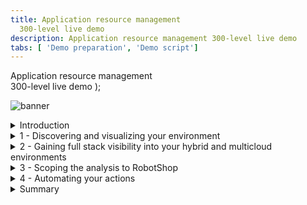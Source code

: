 ```yaml
---
title: Application resource management
  300-level live demo
description: Application resource management 300-level live demo
tabs: [ 'Demo preparation', 'Demo script']
---
```


  <span>
    Application resource management <br/> 300-level live demo
  </span> );

![banner](./images/Incident-Resolution-300-Script.jpg)

<span id="top"></span>

<details>
<summary>Introduction</summary>
<br/>

Unique Home Robots (UHR) is a consumer electronics retail company selling innovative robots to help improve the quality of life of our clients by helping them with a growing list of mundane household chores. All of our sales and client interactions are conducted digitally. We have multiple online storefronts, representing each of our diversified brands. For example, we sell our vacuuming and lawn mowing robots on our RobotShop-branded e-commerce site. <br/><br/>

To optimize infrastructure costs, all of UHR’s lines-of-business share a highly virtualized on-prem infrastructure based on Kubernetes and vSphere. We have small teams that manage all of these diverse IT environments. Each brand conducts their highly popular spot sales promotions in a very ad-hoc manner. This has proven to be very successful from a revenue perspective. However, the short lead times and unpredictable load patterns make managing these applications very challenging. We have had user-experience complaints that typically result from temporary resource congestions and lack of adequate resources. The highly dynamic and unpredictable nature of the workloads make assuring application performance a very challenging and risky exercise. <br/><br/>

The CEO intends to triple the number of spot sales events. The CIO is concerned about the overall opplication performance. <br/><br/>

The current approaches where IT Ops teams tend to vastly overprovision the physical resources is not efficient or sustainable. The small team size, continuous change, and lack of visibility are eminent risks. Not to mention this growing workload is causing issues with employee satisfaction and hurting UHR’s ability to innovate and retain talent. <br/><br/>

Given all that is on the line, UHR is seeking a more innovative way of dealing with these challenges. <br/><br/>

Instana is an Enterprise Observability Platform that provides deep application awareness and operational intelligence. Instana ingests a vast array of performance metrics, traces all requests, and profiles every process. <br/><br/>

Turbonomic, on the other hand, is an Application Resource Management (ARM) platform that continuously analyzes applications’ resource needs and generates fully automatable actions to ensure applications always get the resources they need when they need them to perform –- all in real time. <br/><br/>

As an enterprise ARM platform, Turbonomic constructs its view of the world by ingesting data from other sources such as Observability and Application Performance Management (APM) tools like DynaTrace, AppDynamics, and New Relic. In addition, data can be ingested from a diverse ecosystem of other workload controllers like vCenter and Kubernetes as well as all popular public cloud controllers like Azure and AWS. <br/><br/>

In this demo, we will: <br/>
• Take a quick look at how Instana is used to discover and provide insights in the health of the various business applications <br/>
• Focus on how Turbonomic leverages the information ingested from Instana and other workload controllers to make application performance and resource optimization decisions <br/>
• Examine the analytics behind some application infrastructure resource optimization decisions <br/>
• Understand how Instana and Turbonomic work together to enable IT Ops to assure application performance in these increasingly complex hybrid, cloud native deployment environments <br/>
• See how the generated recommendations can be automatically executed via defined automation policies that effectively remove the human intervention from the incident management processes, enabling the system to proactively take preventive and remedial actions where appropriate

<br/><br/>

**Demo Scope** <br/><br/>

UHR websites and applications are deployed only to infrastructure that exists on-prem. Hence, the scope of this demo is limited to on-prem capabilities. A future demo will cover ARM from a public cloud perspective.

<br/>

**[Go to top](#top)**

</details>

<details>

<summary>1 - Discovering and visualizing your environment</summary>

<br/>

| **1.1** | **Automatic application discovery and observability** |
| :--- | :--- |
| **Actions** | 1 - Navigate to **Instana** <br/><br/>2 - Click **Applications** perspective in the sidebar menu to view all the apps of which Instana is aware |
| **Narration** | As discussed earlier, we are a retail company with multiple online storefronts representing each of our diversified brands. For example, we sell robots via our RobotShop-branded e-commerce site. <br/><br/> This is a list of all our business applications. <br/><br/> We’re monitoring them with Instana because of the simplicity of its full stack discoverability capabilities and its ability to trace every request end-to-end. This makes it easy to track the health and performance of each application. <br/><br/> We can quickly observe key performance indicators for every business application, including number of calls, latency, and the erroneous call rate. SREs commonly refer to these as the Golden Signals of the application. <br/><br/> Some users have been complaining about slowness and unpredictable performance issues with the RobotShop application recently. <br/><br/> The Health column at the far left provides a quick overview of the relative health of the applications |
| **Screenshot** | <br/> ![](./images/step-1-1-1.png) |
| **Action** | Click on **RobotShop** |
| **Narration** | Let’s take a closer look at the RobotShop app. Click on RobotShop to zoom into the health metrics of RobotShop. |
| **Screenshot** | <br/> ![](./images/step-1-1-2.png) |
| **Narration** | The summary view presents a set of charts that provide a glance into the real-time performance of RobotShop. <br/><br/> At a high level, you can view the Golden Signals of the RobotShop app. Recall the four Golden Signals of monitoring, as widely accepted by SREs, are: Traffic, Errors, Latency, and Saturation <br/><br/> 1. Calls: A measure of the demand that is being placed on the system (*Traffic*) <br/> 2. Erroneous Calls: The rate of requests that fail (*Errors*) <br/> 3.	Latency: The time it takes to service a request (*Latency*) <br/> 4.	Processing Time: A measure of how busy the system is (*Saturation*) |
| **Screenshot** | <br/> ![](./images/step-1-1-3.png) |
| **Narration** | Of the four Golden Signals, Latency and Saturation are the leading indicators that we typically look at first. <br/><br/> Latency is the end users' view of the world. It is necessary that the system be available and responsive. It is also referred to as Response Time. <br/><br/> Saturation, on the other hand, is not an end-user view but rather an Ops view of the world. It is an indicator of how busy or utilized the processing resources are. If the system is heavily utilized, that would in turn directly impact the ability of the system to respond in a timely manner, resulting in congestion. Saturation is also referred to as the Throughput of the system, measured in transactions per second. A system that is slowing down will have a decreasing throughput curve. |
| **Action** | Click on **Dependencies** |
| **Narration** | Next, let’s take a closer look at the various services that make up the RobotShop app and their relative service invocation dependencies. |
| **Screenshot** | <br/> ![](./images/step-1-1-4.png) |
| **Action** | Select **Incoming Calls** from the **Sizing** pull-down menu |
| **Narration** | Service dependency graphs are certainly helpful, as they tell us how the services are related and inform us about the flow of communications. However, in performance analysis, it always helps to understand where the bottlenecks are, which services are the busiest, and which ones experience the most delays. <br/><br/> Let’s query this service dependency graph a bit more to answer some of these questions. |
| **Screenshot** | <br/> ![](./images/step-1-1-5.png) |
| **Narration** | The size of the circle serves as a visual indicator of the relative volume of incoming calls that the service receives. Here we can observe that Catalogue and Ratings are receiving high traffic. |
| **Screenshot** | <br/> ![](./images/step-1-1-6.png) |
| **Action** | Select **Latency** from the **Sizing** pull-down menu |
| **Narration** | Now, let’s examine the service dependency graph for Latency. <br/><br/> The relative size of the circle around the Cities service indicates that services invoking this service will experience the most delays. <br/><br/> As you can tell, the Sizing features, such as the one we just showed, are quick ways to interactively observe and get deeper insights into the application runtime behavior. <br/><br/> This ability to automatically discover services and their relationships, in addition to providing insights into areas of performance optimization, is where enterprise observability tools like Instana are really valuable to IT Ops. |
| **Screenshot** | <br/> ![](./images/step-1-1-7.png) |
| **Narration** | Now that we have explored the Golden Signals and some elements of how the services in the application are related, let’s take a look at the underlying infrastructure to which RobotShop is deployed. |

| **1.2** | **Application infrastructure observability** |
| :--- | :--- |
| **Actions** | 1 - Click on **Robot Shop** <br/><br/> 2 - Click the **Stack** button to see the dropdown <br/><br/> 3 - Click **Infrastructure** to see the hosts that RobotShop runs on |
| **Narration** | In a typical cloud native deployment like RobotShop, the microservices are packaged as containers and deployed as pods to the Kubernetes cluster (Red Hat OpenShift in this case). The workload controller decides at runtime how to initially place or dynamically relocate the pods, given the shifting demands of the underlying worker nodes. <br/><br/> Therefore, the underlying cloud native hosting infrastructures are typically highly shared resources across multiple lines of business. <br/><br/> This means that a worker node might have multiple (and often unrelated) services running on it. <br/><br/> As we all know and have perhaps experienced, not all applications are built reliably. <br/><br/> Some applications have unpredictable load patterns, especially during promotion events. This is broadly referred to as the noisy neighbor problem, where well-behaved workloads can potentially be impacted by other badly architected applications sharing the same underlying infrastructure or inadequately sized infrastructure. <br/><br/> As you can see here, our RobotShop application has components running on three different nodes, or “hosts” as they are known in Instana. |
| **Screenshot** | <br/> ![](./images/step-1-2-1.png) |
| **Actions** | 1 - Click the **worker1** host <br/><br/> 2 - On worker1’s summary screen, click the **Stack** button to see the dropdown <br/><br/> 3 - Click **Application** to see the other applications with components on worker1 |
| **Narration** | Looking at one of the hosts, worker1, we can see that it has components of four different applications running on it, so it’s easy to see that if there’s a sudden or unexpected increase in demand on RobotShop, it could affect Quote of the Day, or vice versa. |
| **Screenshot** | <br/> ![](./images/step-1-2-2.png) |
| **Narration** | Instana provides transparency into the operational behavior and performance of applications. It can report and alert on these observations and risks. However, observability tools are unable to take broad-based infrastructure resource optimization actions to proactively remedy emerging bottlenecks. This is where ARM enters to add complementary value. <br/><br/> Next, let’s shift gears from APM to ARM and take a look at how Turbonomic integrates with Instana and ingests Instana's observability data into its AI-driven analytics platform to: <br/> • Help provide full stack visibility from the application tier down to all infrastructure layers, <br/> • Enable dynamic resource optimization based on deep application awareness, and <br/> • Generate actions that can be executed either manually or automatically <br/><br/> What makes the power of ARM even more compelling is the ability of Turbonomic to deliver on the above value -- all in real time and in extreme scale. |

**[Go to top](#top)**

</details>

<details>

<summary>2 - Gaining full stack visibility into your hybrid and multicloud environments</summary>

<br/>

| **2.1** | **Discovering the global view** |
| :--- | :--- |
| **Actions** | Navigate to the **Turbonomic** home page <br/><br/> Examine **Global Supply Chain** <br/><br/> Hover over **Supply Chain** <br/><br/> Click the **Virtual Machines** entity in **Supply Chain** |
| **Narration** | Before we take a deeper look at the RobotShop app specifically, let’s take a step back and understand our application infrastructure more holistically. Unlike the past, modern applications are not deployed to isolated environments; they're deployed to a highly shared, increasingly dense virtualized hybrid and multi-cloud environment. Hence, getting the big picture is essential, as resourcing decisions in one area will naturally impact another. <br/><br/> Turbonomic ingests configuration and operational data from various targets like Instana, stitches all the information it has discovered into a common data model, and then represents it as a Supply Chain. <br/><br/> The Supply Chain provides the big picture. It serves as an informative graphical organizer of the various entities in the IT estate and the implicit dynamic relationships all the way from the application to its underlying infrastructure dependencies. <br/><br/> This quick visualization in itself is incredibly valuable information to IT Ops. Many organizations struggle just to understand how the relationships between the applications and it’s hosting application infrastructure. <br/><br/> The Global Supply Chain model is incredibly useful as it helps bridge the communication gap that often exists between the Application owners and the Infrastructure teams. <br/><br/> Let’s explore the Supply Chain in a bit more detail: <br/> •	The circles represent an Entity type <br/> •	The arrow from one entity type to another indicates the flow of resource consumption <br/> •	The ring around each entry indicates the percentage of pending actions <br/> •	*Green* shows the percentage of entities that have no pending actions <br/> •	*Yellow* shows entities that have efficiency pending actions <br/> •	*Red* shows entities that have critical performance pending actions <br/> •	Hover over the entity type to get actual counts of pending actions |
| **Screenshot** | <br/> ![](./images/step-2-1-1.png) |
| **Narration** | 1. Starting right at the top you have the Business Applications. Note this environment consists of dozens of business applications [63] <br/> 2. There are many key Business Transactions [544] <br/> 3. Hundreds of Services that are part of this estate [1000] <br/> 4. The Services are deployed to Application Components. Where an Application component is a physical resource like a JVM or an operating systems process that may run in a container or VM. You can see this environment consists of 100’s of Virtual Machines [972]. Clicking on an Entity Type – will bring you to a detailed view of those entities that includes a deeper representation of health, resource usage statistics, and recommended actions. <br/> 5.	Going down the Supply Chain you can see the components that build up the lower layers of the application stack – including Database Servers, Storage Volumes, and Hosts among others. <br/> 6.	You can see how the virtualized resources could be part of Virtual Data Center or part of an availability zone in a public cloud region. <br/><br/> Internally, the Supply Chain model is the key enabler for the optimization analytics that Turbonomic generates on the environment. It models each entity in the environment as part of an economic model – where some resources are buyers, and some are sellers. Each resource is allocated a budget and Turbonomic continually assesses the supply and demand of resources. If something is in short supply, its price goes up. This dynamic adjustment using a market-based approach means that Turbonomic can find the most efficient use of resources given performance needs and constraints. |
<br/><br/>

| **2.2** | **Discover the top business applications that need your attention** |
| :--- | :--- |
| **Action** | On the Turbonomic home page, go to the **Application** view and look at **Top Business Applications**</br/><br/>Click **Show All** |
| **Narration** | Typically, many application share a common infrastructure, so before you zoom in on RobotShop, let’s take a step back and look at our application infrastructure more wholistically: <br/> • Turbonomic uses the environment information discovered by Instana, including other APM tools like DynaTrace, AppDynamics, and New Relic, to construct the first four layers of the Supply Chain <br/> •	The Top Business Applications Chart here shows the top business applications that need our attention <br/> •	These two charts point out specific applications & transactions where there are SLO violations and where average response times are trending in the wrong direction •	Click **SHOW ALL** to view all the other business applications being managed by Turbonomic |
| **Screenshots** | <br/> ![](./images/step-2-2-1.png) <br/> ![](./images/step-2-2-2.png) |
<br/><br/>

| **2.3** | **Examining the on-prem view to explore opportunities for global optimization** |
| :--- | :--- |
| **Actions** | 1 - Click the **On Prem** view <br/><br/> 2 - Show the **Host Optimized Improvements** chart <br/><br/> 3 - Click **SHOW ALL** |
| **Narration** | 1. The Supply Chain now shows only the entities that are On Prem. The Cloud resources are excluded from this view. The Top Clusters chart – lists the most utilized clusters. The cluster-specific recommended actions appear alongside the respective cluster. <br/> 2. Let’s take a closer look at the Host Optimized Improvements chart. Note these are across several hundred VMs – 761 in this case. The chart compares the current utilization with a future state - assuming all the suggested Pending Actions were executed. <br/> 3. The Pending Actions chart provides a summary of all the generated performance and efficiency recommendations. <br/><br/> Accepting all the Turbonomic generated recommendations will result in an environment with much more equitable load distribution across all the VMs in the infrastructure. This will naturally result in better application performance with lower risk of resource congestion. <br/><br/> The ability of Turbonomic to enable IT Ops to make AI-derived data-driven decisions in large, dynamic application environments at scale and in real time is very valuable in modern hybrid, multi-cloud deployment environments. |
| **Screenshot** | <br/> ![](./images/step-2-3-1.png) |
<br/><br/>

| **2.4** | **Reviewing the on-prem pending actions** |
| :--- | :--- |
| **Actions** | 1 - Select the **On Prem** view <br/><br/>2 - Click **SHOW ALL** at the bottom of the **Pending Actions** chart |
| **Narration** | Turbonomic is continually assessing the health of the environment and uses the supply and demand economic model to understand resource utilization and generate recommendations that will keep the system in what is called a Desired State. Turbonomic makes recommendations in four categories: <br/> 1. Those that are needed to assure *performance*, <br/> 2. Those that will improve *efficiency*, <br/> 3. Those that will *prevent* possible future problems, and <br/> 4. Those that are for *compliance* purposes <br/><br/> The performance recommendations are listed first because they’re most critical. <br/><br/> The Pending Actions chart shows the summary of the various actions being recommended by Turbonomic. From the numbers, you can tell how many actions are pending in each category. Let's get a tabular view by clicking **SHOW ALL**. |
| **Screenshot** | <br/> ![](./images/step-2-4-1.png) |
| **Actions** | 1 - Enable **NEW VIEW** <br/><br/>2 - Under the **RESIZE** category, select **Virtual Machines** <br/><br/> 3 - Select **ADD FILTER** |
| **Narration** | Let’s examine one representative performance action generated. Let’s add a filter, so we can see only the performance actions. |
| **Screenshot** | <br/> ![](./images/step-2-4-2.png) |
| **Actions** | Under **Filter by Action Category**, set it to equal **Performance**. <br/><br/> Click **APPLY**. |
| **Screenshot** | <br/> ![](./images/step-2-4-3.png) |
| **Actions** | Select a VM with a Resize Direction of **UpSize** (ex: cert120) <br/><br/> Click **Details** to view the details of the analytics |
| **Narration** | Now, let’s examine one of the recommended Resize Performance Actions. |
| **Screenshot** | <br/> ![](./images/step-2-4-4.png) |
| **Narration** | Turbonomic is recommending that more memory be added to this VM. Based on its percentile-based workload analysis it indicates that the VMem utilization is around 80% for 95% of the 30-day observation period. <br/><br/> Turbonomic recommends that the VM size be increased by 3 GB from 64 GB to 67 GB. This memory upsizing will bring the memory utilization down from 80% to around a safer level of 76.4% leaving additional room to handle unanticipated spikes. <br/><br/> The ability of the Turbonomic platform to perform all these ARM analytics in real time is very useful to allow IT Ops teams to make data-driven resourcing decisions. <br/><br/> The Execute Action – indicates that this action can be executed from within Turbonomic directly without having to jump to other tools or go through any cumbersome IT processes. |
| **Screenshot** | <br/> ![](./images/step-2-4-5.png) |
| **Actions** | Do **NOT** click the Execute Action option <br/><br/> Click the **X** to close the Action Details window |
| **Narration** | This ability to tAKE aCTION right from within the Turbonomic platform is very helpful for the IT Ops teams. Though the action needed to be manually executed, it is still very helpful. Firstly, it eliminates jumping from one tool or environment to another but more importantly, it minimizes operator error which happen when human-driven processes often take the recommended action but mistakingly execute them on unintended target entities. <br/><br/> Organizations typically start by Manually executing actions, after an operator or SRE has reviewed the recommendations and perhaps also gone through an change approval process. <br/><br/> Overtime, as one builds more trust, it is desirable and highly recommended that these actions, or at least an increasing number of these actions, be executed automatically. <br/><br/> Later in the demo, we will show you how these manual actions can be automated by configuring an automation policy within the ARM platform. |
| **Screenshots** | <br/> ![](./images/step-2-4-6.png) <br/><br/> ![](./images/step-2-4-7.png) |
<br/><br/>

<br/><br/>

**[Go to top](#top)**

</details>

<details>

<summary>3 - Scoping the analysis to RobotShop</summary>

<br/>

| **3.1** | **Scoping to the RobotShop business application** |
| :--- | :--- |
| **Action** | Shift to the <a href="https://api-turbonomic.apps.vader.coc-ibm.com/app/index.html#/view/main/home/Market/application" target="_blank" rel="noreferrer">Center of Competency (CoC)</a> Turbonomic Instance tab <br/><br/> View the **Top Business Applications** chart |
| **Narration** | Now that we have a holistic picture by exploring the global view, let’s zoom into the app we are responsible to manage -- RobotShop. In Turbonomic, this is called scoping. <br/><br/> Before we SCOPE to RobotShop – let’s examine the top line view of RobotShop in the Top Business Application chart. The Application Resource Health bar in the middle indicates that there are some critical performance risks (*Red*) as well as some efficiency recommendations (*Yellow*). SLO violations and Response Time health is also aggregated in this view. The Actions button will take you to the Action panel, enabling you to take the recommended actions directly from Turbonomic. We will explore all of this later in the demo. |
| **Screenshots** | <br/> ![](./images/step-3-1-1.png)  |
| **Action** | Click on the **RobotShop** application |
| **Narration** | Let's click on the RobotShop app to scope only to the RobotShop workload. This will render the supply chain specific to the RobotShop app. |
| **Screenshots** | <br/> ![](./images/step-3-1-2.png) |
| **Action** | Point out the **Instana** logo |
| **Narration** | Notice the **Instana** logo. This indicates that the RobotShop performance data is being ingested from Instana. Turbonomic supports a broad ecosystem of APM tools from which it can ingest performance metrics. DynaTrace, AppDynamics, New Relic, and Data Dog are some popular examples. <br/><br/> It is helpful to understand that while Instana refreshes its views in near real time to enable the user to see the latest information, Turbonomic polls Instana every 10 minutes by default. |
| **Screenshots** | <br/> ![](./images/step-3-1-3.png) |
| **Narration** | Turbonomic is able to build this supply chain based on the discovery done by Instana. <br/><br/> It continuously ingests and performs analytics on these metrics to derive resource optimization recommendations that can then be executed by the SRE either manually or automatically via an automation policy. <br/><br/> Let’s briefly explore the RobotShop Supply Chain. <br/><br/> Starting at the top, we can see that the root entity refers to RobotShop and hence is 1. <br/><br/> The Business Application is composed of a set of business transactions. Here we can see that the RobotShop app comprises of 23 discrete business transactions. <br/><br/> A Business Transaction typically maps to a logical business function in the application. The performance of these independent business transactions directly impact user experience and therefore are important to monitor and track. <br/><br/> Going further along in the Supply Chain, the next entity is a Service. We can notice a set of nine services that the business transactions can invoke internally to complete their business tasks. You can think of Services as REST Endpoints. <br/><br/> Services are deployed to physical resources called Application Components, which are basically any OS-like processes that run in a VM or a container. For example, a Java Service can be deployed to Apache Tomcat or IBM WebSphere that runs on Kubernetes. <br/><br/> It is important to understand that the first three entities in the Supply Chain hierarchy – Business Application, Business Transactions, and Services are logical entities. They do not consume any physical resources. The Application Component and below represent physical entities of the application infrastructure stack. They provide and consume physical resources like CPU, memory, network, and storage. <br/><br/> RobotShop is a Kubernetes-based cloud native application deployed to Red Hat OpenShift. Hence, all the entities appearing in the supply chain are specific to a container platform-based deployment. The OpenShift Kubernetes cluster is deployed across two worker nodes as VMs. <br/><br/> On the right of the Supply Chain, we can view the Response Time and Transactions health of RobotShop. By default, it shows data for the last 24 hours. But based on your requirements, you can select from the following: last 2 hours, last 24 hours, last 7 days, last 1 month, or last 1 year. It is important to note that Response Time and Transactions represent key golden signals. Response Time is an indicator of latency, or how long it takes to get the resources you need or complete your request. Transactions is an indicator of overall application throughput. Both of these indicators are important to ensure that the application is in a desired healthy state. |

| **3.2** | **Examine a recommended performance action** |
| :--- | :--- |
| **Action** | Click on the **Namespace** entity in the RobotShop Scoped Supply Chain |
| **Narration** | Let’s examine the services running in the Robot-Shop namespace. |
| **Screenshot** | <br/> ![](./images/step-3-2-1.png) |
| **Narration** | Turbonomic displays the services that need our attention in the Top Services chart. The rabbitmq and shipping service contain a few risks as indicated by the **red**. The actions that appear alongside are the Turbonomic derived actions that need to be taken to restore these services to a healthy state.  |
| **Screenshot** | <br/> ![](./images/step-3-2-2.png) |
| **Narration** | Before we explore these actions in a bit more detail, let’s take a quick look at the Capacity and Usage chart of the Robot-Shop namespace. Services consume resources from the namespace they are deployed to. This chart presents a high-level aggregation of the CPU and Memory resources from a supply and demand perspective and enables one to interpret the current levels of utilization, potential risks of CPU or Memory bottlenecks or opportunities for resource optimization that arise due to over-provisioning. |
| **Screenshot** | <br/> ![](./images/step-3-2-3.png) |
| **Action** | Click the **Actions** button |
| **Narration** | To examine some of the Turbonomic recommended actions, we'll click the **Actions** button. You are now in the Turbonomic Action Center. |
| **Screenshot** | <br/> ![](./images/step-3-2-4.png) |
| **Actions** | Navigate to the **Container Platform** page <br/><br/> Select **Workload Controller** under **RESIZE** <br/><br/> Click on **DETAILS** to learn more about how to address the current performance risk <br/><br/> Click on **EXPAND DETAILS** |
| **Narration** | The AI-derived analytics behind the recommendation are summarized in the Action Details page. The analytics point to an over-provisioning of memory and a possible contention for CPU resources. Let's expand the details to examine the graphs over the observation period. |
| **Screenshot** | <br/> ![](./images/step-3-2-5.png) <br/><br/> ![](./images/step-3-2-6.png) |
| **Narration** | The graphs show the virtual CPU (VCPU) and virtual memory (VMem) percentile and average utilization over the past 30-day observation period. <br/><br/> Hence, Turbonomic suggests a resize-down of memory and a resize-up of CPU. <br/><br/> The VMem Limit can be reduced from 512 MB to 384 MB without impacting performance. This action would also improve the memory utilization from 38% to 50.7% and therefore enhance the efficiency of this deployment. <br/><br/> The VCPU limit, on the other hand, is experiencing a relatively high utilization that poses risk of congestion that could result in application performance issues. Increasing the VCPU Limit from 200 mCores to 300 mCores will provide the additional CPU resources that can level off the CPU utilization from a risky 90% to 60%, potentially averting performance risks involving applications from becoming slow as they queue waiting for CPU time. |
| **Screenshot** | <br/> ![](./images/step-3-2-7.png) |
| **Action** | Click on the **X** to close the Action Details page |
| **Screenshot** | <br/> ![](./images/step-3-2-8.png) |

| **3.3** | **Examine a recommended efficiency action** |
| :--- | :--- |
| **Action** | Select the **CONTAINER PLATFORM** page <br/><br/> Click **DETAILS** |
| **Narration** | Now that we have looked at a performance action, let us next examine an efficiency action. <br/><br/> Let’s examine recommendations under the Move category. <br/><br/> RobotShop is a cloud native application and deployed to a container platform, so we'll select the Container Platform page and look at the Move Actions in Container Pods. |
| **Screenshot** | <br/> ![](./images/step-3-3-1.png) |
| **Narration** | The Actions Details page summarizes the analytics done by the Turbonomic platform that helps it make the efficiency recommendations in this context. <br/><br/> In this particular scenario, the suggested action is to consolidate workloads onto fewer hosts. By moving the containers off the under-utilized worker node and rehosting them on less busy worker node, the same quality of service can be delivered with fewer infrastructure resources. Once workloads are moved off worker node 1, it can be shut down, suspended, and potentially repurposed, hence improving overall operational efficiency and lowering total cost of ownership. |
| **Screenshot** | <br/> ![](./images/step-3-3-2.png) |
| **Action** | Click the **X** to close the **Action Details** page |
| **Screenshot** | <br/> ![](./images/step-3-3-3.png) |

<br/><br/>

**[Go to top](#top)**

</details>

<details>

<summary>4 - Automating your actions </summary>

<br/>

| **4.1** | **Automating action execution** |
| :--- | :--- |
| **Actions** | From the navigation bar, click **Settings** <br/><br/> Click **Policies** |
| **Narration** | In addition to providing the full stack visibility and generating AI-driven performance and efficiency recommendations to keep the applications healthy, the core value proposition of ARM is to take early action and avoid resource bottlenecks.  <br/><br/> If this is done successfully, then risks will be mitigated early. IT Ops and SRE teams will not have to deal with dissatisfied users, and they will have to deal with fewer alerts and tickets. <br/><br/> In an earlier section, we demonstrated how actions can be executed directly from the Turbonomic platform. Those actions needed to be triggered manually by a human operator. And as we mentioned, that is typically how organizations start assimilating and adopting an ARM platform into their IT organization and processes. <br/><br/> As their level of comfort and trust mature, the main benefits of an ARM platform is to evolve to a semi-autonomic and then perhaps a relatively fully autonomic mode of execution, where an increasing number of actions are being taken automatically. <br/><br/> Let’s walk through how we can set up automation policies to do just that. |
| **Screenshot** | <br/> ![](./images/step-4-1-1.png) |
| **Action** | Click **NEW AUTOMATION POLICY** |
| **Screenshot** | <br/> ![](./images/step-4-1-2.png) |
| **Action** | For **Select policy type**, click **Application Component** |
| **Narration** | You can create automation policies for various entity types. Here we will create an automation policy for the Application Component entity type. |
| **Screenshot** | <br/> ![](./images/step-4-1-3.png) |
| **Actions** | Provide a name for the automation policy <br/><br/> Expand **AUTOMATION AND ORCHESTRATION** <br/><br/> Click on **ADD ACTION** |
| **Narration** | Now let's configure an application component automation policy. |
| **Screenshot** | <br/> ![](./images/step-4-1-4.png) |
| **Action** | Review the **Automation and Orchestration** settings <br/><br/> Click **Submit** |
| **Narration** | The Automation and Orchestration panel enables the user to provide additional configuration information: <br/> 1. The Action Type field allows you to specify or limit automation around a given set of action types only. For example, you may want to take specific actions when tesizing thread and connection pool sizes. <br/> 2. The Action Generation field enables you to suppress action generation, generate actions, and specify an external orchestrator like ServiceNow that may be required for approvals as part of the business rules of the organization. <br/> 3. The Action Acceptance field allows you to set the action execution to be automatic. By default, actions require manual execution. <br/> 4. The Execution Schedule field allows you to attach a schedule to these actions. For example, you may want to schedule these actions to be performed during a change window set by the organization. (Note: Do not add a schedule for now) |
| **Screenshot** | <br/> ![](./images/step-4-1-5.png) |
| **Actions** | Click **SAVE AND APPLY** <br/><br/> Click the **X** to close the panel |
| **Narration** | Back on the main Application Component Policy Configuration panel, notice the configured values defined above now appear in the automation policy. |
| **Screenshot** | <br/> ![](./images/step-4-1-6.png) |
| **Narration** | Now that the automation policy has been configured, when the defined action types occur, Turbonomic will automatically execute the generated actions, according to the schedule defined, including communicating with the external orchestrators where appropriate. |

<br/><br/>

**[Go to top](#top)**

</details>

<details>

<summary>Summary</summary>

<br/>

In this demo, we showed how Turbonomic and Instana work together to assure application performance and improve operational efficiency of your application infrastructure.

<br/>

We demonstrated how an ARM-based platform like Turbonomic, along with an APM tool like Instana, can provide:
1. Full stack visibility into your IT environments,
2. Application-aware resource optimization, and
3. Trustworthy automatable actions

<br/>

On top of that, these capabilities are provided in real time and at scale across a highly dynamic and distributed application infrastructure.

<br/><br/>

**[Go to top](#top)**

</details>
